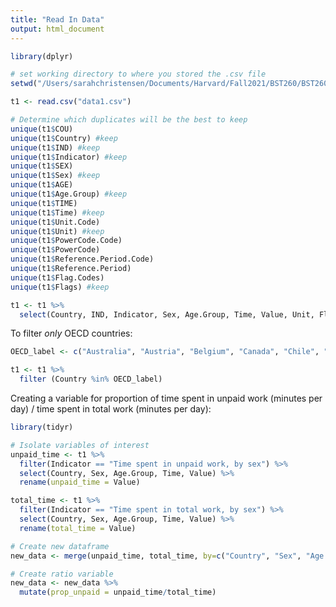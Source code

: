 ```yaml
---
title: "Read In Data"
output: html_document
---
```


```r
library(dplyr)

# set working directory to where you stored the .csv file
setwd("/Users/sarahchristensen/Documents/Harvard/Fall2021/BST260/BST260FinalProject") 

t1 <- read.csv("data1.csv")

# Determine which duplicates will be the best to keep 
unique(t1$COU)
unique(t1$Country) #keep
unique(t1$IND) #keep
unique(t1$Indicator) #keep
unique(t1$SEX) 
unique(t1$Sex) #keep
unique(t1$AGE)
unique(t1$Age.Group) #keep
unique(t1$TIME)
unique(t1$Time) #keep
unique(t1$Unit.Code)
unique(t1$Unit) #keep
unique(t1$PowerCode.Code)
unique(t1$PowerCode)
unique(t1$Reference.Period.Code)
unique(t1$Reference.Period)
unique(t1$Flag.Codes)
unique(t1$Flags) #keep

t1 <- t1 %>% 
  select(Country, IND, Indicator, Sex, Age.Group, Time, Value, Unit, Flags)
```

To filter *only* OECD countries:
```r
OECD_label <- c("Australia", "Austria", "Belgium", "Canada", "Chile", "Colombia", "Costa Rica", "Czech Republic", "Denmark", "Estonia", "Finland", "France", "Germany", "Greece", "Hungary", "Iceland", "Ireland", "Israel", "Italy", "Japan", "Korea", "Latvia", "Lithuania", "Luxembourg", "Mexico", "Netherlands", "New Zealand", "Norway", "Poland", "Portugal", "Slovak Republic", "Slovenia", "Spain", "Sweden", "Switzerland", "Turkey", "United Kingdon", "United States")

t1 <- t1 %>%
  filter (Country %in% OECD_label)
```

Creating a variable for proportion of time spent in unpaid work (minutes per day) / time spent in total work (minutes per day):

```r
library(tidyr)

# Isolate variables of interest
unpaid_time <- t1 %>%
  filter(Indicator == "Time spent in unpaid work, by sex") %>%
  select(Country, Sex, Age.Group, Time, Value) %>%
  rename(unpaid_time = Value)

total_time <- t1 %>%
  filter(Indicator == "Time spent in total work, by sex") %>%
  select(Country, Sex, Age.Group, Time, Value) %>%
  rename(total_time = Value)

# Create new dataframe
new_data <- merge(unpaid_time, total_time, by=c("Country", "Sex", "Age.Group", "Time"))

# Create ratio variable
new_data <- new_data %>%
  mutate(prop_unpaid = unpaid_time/total_time)
```